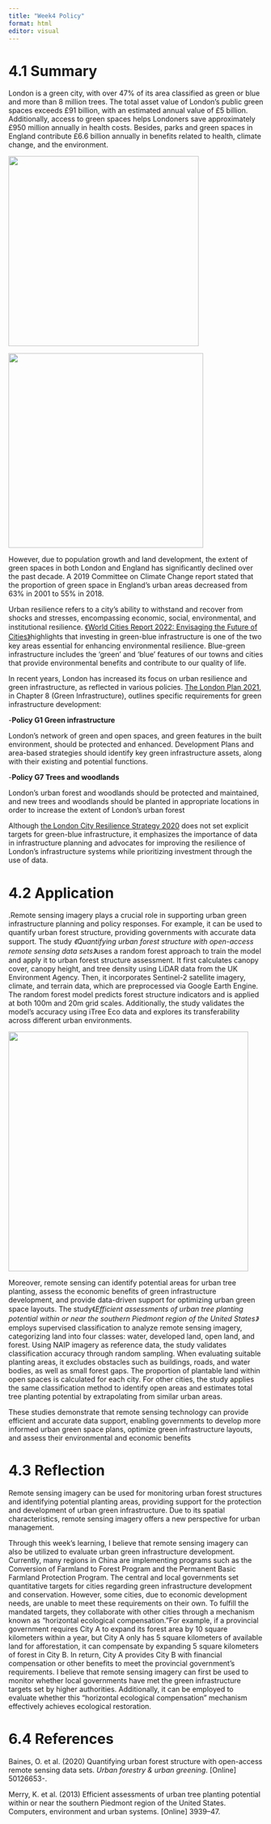 ```yaml
---
title: "Week4 Policy"
format: html
editor: visual
---
```


# 4.1 Summary

London is a green city, with over 47% of its area classified as green or blue and more than 8 million trees. The total asset value of London’s public green spaces exceeds £91 billion, with an estimated annual value of £5 billion. Additionally, access to green spaces helps Londoners save approximately £950 million annually in health costs. Besides, parks and green spaces in England contribute £6.6 billion annually in benefits related to health, climate change, and the environment.

![](images/截屏2025-02-08%2020.07.30.png){width="376"}

![](images/截屏2025-02-08%2020.38.14.png){width="385"}

However, due to population growth and land development, the extent of green spaces in both London and England has significantly declined over the past decade. A 2019 Committee on Climate Change report stated that the proportion of green space in England’s urban areas decreased from 63% in 2001 to 55% in 2018.

Urban resilience refers to a city’s ability to withstand and recover from shocks and stresses, encompassing economic, social, environmental, and institutional resilience. [《World Cities Report 2022: Envisaging the Future of Cities》](https://unhabitat.org/sites/default/files/2022/06/wcr_2022.pdf)highlights that investing in green-blue infrastructure is one of the two key areas essential for enhancing environmental resilience. Blue-green infrastructure includes the ‘green’ and ‘blue’ features of our towns and cities that provide environmental benefits and contribute to our quality of life.

In recent years, London has increased its focus on urban resilience and green infrastructure, as reflected in various policies. [The London Plan 2021](https://www.london.gov.uk/sites/default/files/the_london_plan_2021.pdf), in Chapter 8 (Green Infrastructure), outlines specific requirements for green infrastructure development:

\-**Policy G1 Green infrastructure**

London’s network of green and open spaces, and green features in the built environment, should be protected and enhanced. Development Plans and area-based strategies should identify key green infrastructure assets, along with their existing and potential functions.

\-**Policy G7 Trees and woodlands**

London’s urban forest and woodlands should be protected and maintained, and new trees and woodlands should be planted in appropriate locations in order to increase the extent of London’s urban forest

Although [the London City Resilience Strategy 2020](https://www.london.gov.uk/sites/default/files/london_city_resilience_strategy_2020_digital.pdf) does not set explicit targets for green-blue infrastructure, it emphasizes the importance of data in infrastructure planning and advocates for improving the resilience of London’s infrastructure systems while prioritizing investment through the use of data.

# 4.2 Application

.Remote sensing imagery plays a crucial role in supporting urban green infrastructure planning and policy responses. For example, it can be used to quantify urban forest structure, providing governments with accurate data support. The study *《Quantifying urban forest structure with open-access remote sensing data sets》*uses a random forest approach to train the model and apply it to urban forest structure assessment. It first calculates canopy cover, canopy height, and tree density using LiDAR data from the UK Environment Agency. Then, it incorporates Sentinel-2 satellite imagery, climate, and terrain data, which are preprocessed via Google Earth Engine. The random forest model predicts forest structure indicators and is applied at both 100m and 20m grid scales. Additionally, the study validates the model’s accuracy using iTree Eco data and explores its transferability across different urban environments.

![](images/截屏2025-02-08%2023.55.40.png){width="474"}

Moreover, remote sensing can identify potential areas for urban tree planting, assess the economic benefits of green infrastructure development, and provide data-driven support for optimizing urban green space layouts. The study《*Efficient assessments of urban tree planting potential within or near the southern Piedmont region of the United States》*employs supervised classification to analyze remote sensing imagery, categorizing land into four classes: water, developed land, open land, and forest. Using NAIP imagery as reference data, the study validates classification accuracy through random sampling. When evaluating suitable planting areas, it excludes obstacles such as buildings, roads, and water bodies, as well as small forest gaps. The proportion of plantable land within open spaces is calculated for each city. For other cities, the study applies the same classification method to identify open areas and estimates total tree planting potential by extrapolating from similar urban areas.

These studies demonstrate that remote sensing technology can provide efficient and accurate data support, enabling governments to develop more informed urban green space plans, optimize green infrastructure layouts, and assess their environmental and economic benefits

# 4.3 Reflection

Remote sensing imagery can be used for monitoring urban forest structures and identifying potential planting areas, providing support for the protection and development of urban green infrastructure. Due to its spatial characteristics, remote sensing imagery offers a new perspective for urban management.

Through this week’s learning, I believe that remote sensing imagery can also be utilized to evaluate urban green infrastructure development. Currently, many regions in China are implementing programs such as the Conversion of Farmland to Forest Program and the Permanent Basic Farmland Protection Program. The central and local governments set quantitative targets for cities regarding green infrastructure development and conservation. However, some cities, due to economic development needs, are unable to meet these requirements on their own. To fulfill the mandated targets, they collaborate with other cities through a mechanism known as "horizontal ecological compensation."For example, if a provincial government requires City A to expand its forest area by 10 square kilometers within a year, but City A only has 5 square kilometers of available land for afforestation, it can compensate by expanding 5 square kilometers of forest in City B. In return, City A provides City B with financial compensation or other benefits to meet the provincial government’s requirements. I believe that remote sensing imagery can first be used to monitor whether local governments have met the green infrastructure targets set by higher authorities. Additionally, it can be employed to evaluate whether this "horizontal ecological compensation" mechanism effectively achieves ecological restoration.

# 6.4 References

Baines, O. et al. (2020) Quantifying urban forest structure with open-access remote sensing data sets. *Urban forestry & urban greening*. \[Online\] 50126653-.

Merry, K. et al. (2013) Efficient assessments of urban tree planting potential within or near the southern Piedmont region of the United States. Computers, environment and urban systems. \[Online\] 3939–47.
